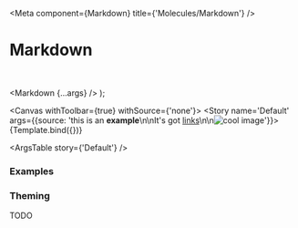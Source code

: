 

<Meta
  component={Markdown}
  title={'Molecules/Markdown'}
/>

# Markdown

<br/>

  <Markdown {...args} />
);

<Canvas withToolbar={true} withSource={'none'}>
  <Story name='Default' args={{source: 'this is an **example**\n\nIt\'s got [links](https://www.kibalabs.com)\n\n![cool image](https://upload.wikimedia.org/wikipedia/commons/5/50/Male_gorilla_in_SF_zoo.jpg)'}}>
    {Template.bind({})}
  </Story>
</Canvas>

<ArgsTable story={'Default'} />

### Examples

<Canvas>
  <Story name='Markdown with embedded strong'>
    <Markdown source={'Lorem ipsum dolor sit amet, consectetur adipiscing elit. **Praesent gravida** ante elit, eu ullamcorper lacus posuere fermentum. \n\n**Proin** convallis rhoncus lacus, vitae faucibus dolor sodales quis. Praesent dapibus **ante nec erat** pretium tempor non non elit. Integer dapibus tortor et lacus laoreet, sit amet lacinia neque accumsan. '} />
  </Story>
</Canvas>

<Canvas>
  <Story name='Markdown with just strong'>
    <Markdown source={'**Lorem ipsum dolor sit amet, consectetur adipiscing elit**\n\n*Lorem ipsum dolor sit amet, consectetur adipiscing elit*'} />
  </Story>
</Canvas>

<Canvas>
  <Story name='Markdown with image caption'>
    <Markdown source={'![cool icon](https://www.kibalabs.com/_bh20211208082922411123/assets/_generated/favicon-48.png)\nwith caption\n\nThis part is not a caption'} />
  </Story>
</Canvas>

<Canvas>
  <Story name='Markdown with titles'>
    <Markdown source={'# H1 \n\n ## H2 \n\n ### H3 \n\n #### H4 \n\n ##### H5 \n\n ###### H6'} />
  </Story>
</Canvas>

<Canvas>
  <Story name='Markdown with bullet points'>
    <Markdown source={'Why UI-React is awesome:\n\n* it just is\n* i told you so'} />
  </Story>
</Canvas>

<Canvas>
  <Story name='Markdown with bullet points and bolding'>
    <Markdown source={'Why UI-React is awesome:\n\n* **something long it just is blah blah blah blah blah** something something something something: \n* i told you so'} />
  </Story>
</Canvas>

### Theming

TODO
